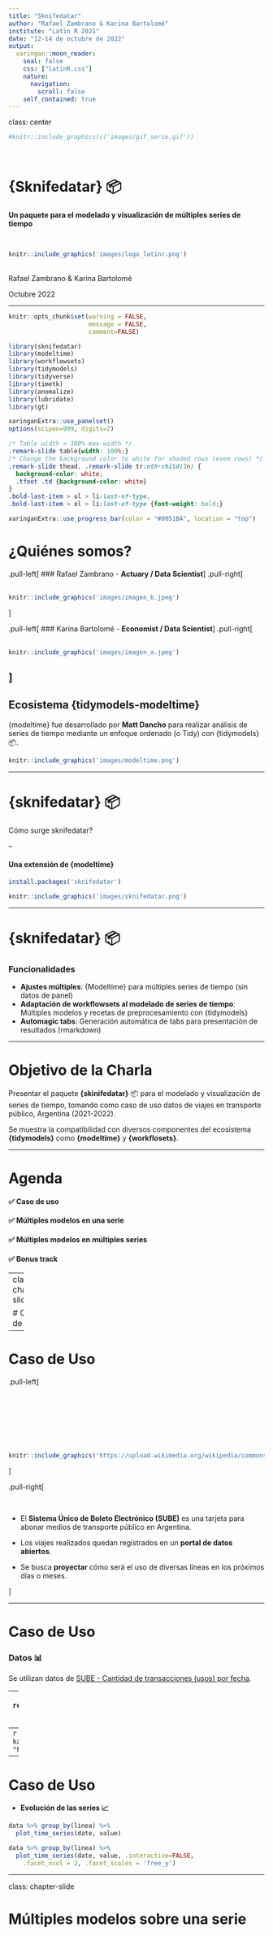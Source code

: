 ```yaml
---
title: "Sknifedatar"
author: "Rafael Zambrano & Karina Bartolomé"
institute: "Latin R 2021"
date: "12-14 de octubre de 2022"
output:
  xaringan::moon_reader:
    seal: false
    css: ["latinR.css"]
    nature:
      navigation: 
        scroll: false
    self_contained: true
---
```


class: center

```r
#knitr::include_graphics(c('images/gif_serie.gif'))
```


<br>



# {Sknifedatar}  📦


**Un paquete para el modelado y visualización de múltiples series de tiempo**

<br>

```r
knitr::include_graphics('images/logo_latinr.png')
```

<br>
Rafael Zambrano & Karina Bartolomé

Octubre 2022

---


```r
knitr::opts_chunk$set(warning = FALSE, 
                      message = FALSE, 
                      comment=FALSE)
```


```r
library(sknifedatar)
library(modeltime)
library(workflowsets)
library(tidymodels)
library(tidyverse)
library(timetk)
library(anomalize) 
library(lubridate)
library(gt)
```


```r
xaringanExtra::use_panelset()
options(scipen=999, digits=2)
```


```css
/* Table width = 100% max-width */
.remark-slide table{width: 100%;}
/* Change the background color to white for shaded rows (even rows) */
.remark-slide thead, .remark-slide tr:nth-child(2n) {
  background-color: white;
  .tfoot .td {background-color: white}
}
.bold-last-item > ul > li:last-of-type,
.bold-last-item > ol > li:last-of-type {font-weight: bold;}
```


```r
xaringanExtra::use_progress_bar(color = "#0051BA", location = "top")
```

# ¿Quiénes somos?

.pull-left[
### Rafael Zambrano
- **Actuary / Data Scientist**
]
.pull-right[
<br>
<br>
```r
knitr::include_graphics('images/imagen_b.jpeg')
```
]

.pull-left[
### Karina Bartolomé
- **Economist / Data Scientist**
]
.pull-right[
<br>
<br>
```r
knitr::include_graphics('images/imagen_a.jpeg')
```
]
---

## Ecosistema {tidymodels-modeltime}

{modeltime} fue desarrollado por **Matt Dancho** para realizar análisis de series de tiempo mediante un enfoque ordenado (o Tidy) con {tidymodels} 📦. 

```r
knitr::include_graphics('images/modeltime.png')
```


---

# {sknifedatar} 📦

Cómo surge sknifedatar?

--

#### Una extensión de **{modeltime}**

```r
install.packages('sknifedatar')
```


```r
knitr::include_graphics('images/sknifedatar.png')
```

---

# {sknifedatar} 📦

### Funcionalidades

- **Ajustes múltiples**: {Modeltime} para múltiples series de tiempo (sin datos de panel)
- **Adaptación de workflowsets al modelado de series de tiempo**: Múltiples modelos y recetas de preprocesamiento con {tidymodels}
- **Automagic tabs**: Generación automática de tabs para presentaciòn de resultados (rmarkdown)

---

# Objetivo de la Charla

Presentar el paquete **{skinifedatar}** 📦 para el modelado y visualización de series de tiempo, tomando como caso de uso datos de viajes en transporte público, Argentina (2021-2022). 

Se muestra la compatibilidad con diversos componentes del ecosistema **{tidymodels}** como **{modeltime}**  y **{workflosets}**.

---

# Agenda

#### ✅ Caso de uso
#### ✅ Múltiples modelos en una serie
#### ✅ Múltiples modelos en múltiples series
#### ✅ Bonus track

---
class: chapter-slide

# Caso de Uso

---

# Caso de Uso

.pull-left[

<br>
<br>
<br>
<br>
<br>
<br>

```r
knitr::include_graphics('https://upload.wikimedia.org/wikipedia/commons/thumb/1/14/SUBE_frente.svg/413px-SUBE_frente.svg.png')
```
]

.pull-right[

<br>


- El **Sistema Único de Boleto Electrónico (SUBE)** es una tarjeta para abonar medios de transporte público en Argentina. 

- Los viajes realizados quedan registrados en un **portal de datos abiertos**. 

- Se busca **proyectar** cómo será el uso de diversas líneas en los próximos días o meses. 


]


---

# Caso de Uso

### Datos 📊

Se utilizan datos de [SUBE - Cantidad de transacciones (usos) por fecha
](https://datos.gob.ar/dataset/transporte-sube---cantidad-transacciones-usos-por-fecha). 

--
```r
data <- read_csv('data/df_sube.csv') %>% 
  rename(date=fecha, value=n)
```
--
```r
data %>% head(4) %>% kableExtra::kable(format = "html")
```

---

# Caso de Uso

* **Evolución de las series 📈**

```r
data %>% group_by(linea) %>%
  plot_time_series(date, value) 
```

```r
data %>% group_by(linea) %>%
  plot_time_series(date, value, .interactive=FALSE,
    .facet_ncol = 2, .facet_scales = 'free_y') 
```


---

class: chapter-slide

# Múltiples modelos sobre una serie

<br> 
<br> 
<br> 
<br> 
<br> 
<br> 
<br> 
<br> 
<br> 
<br> 
<br> 
<br> 
<br> 
<br> 
<br> 
<br> 
<br> 
<br> 
<br> 
<br>
<br>
       
<div:<span style="color:white">        Introducción a modeltime</span>



---


# Múltiples modelos sobre una serie

* **Seleccion de datos**: Se selecciona el departamento **Ferrocarril Roca** 

```r
data_ffcc_roca <- data %>% 
  filter(linea=='FFCC ROCA') %>% 
  select(-linea) %>% ungroup()
```


```r
data_ffcc_roca %>% head(5) %>% kableExtra::kable(format = "html")
```

---

## Múltiples modelos sobre una serie

* **Partición de datos**: Se particiona el dataset en train y test ✂️

```r
splits <- data_ffcc_roca %>%  initial_time_split(prop = 0.9)
```


```r
splits %>% tk_time_series_cv_plan() %>%
  plot_time_series_cv_plan(date, value, .title='Partición temporal') 
```

---

## Múltiples modelos sobre una serie

* **Preprocesamiento / Recetas 🧁**: Se crea una receta de preprocesamiento, incluye la fórmula a estimar y un paso adicional que añade variables en función de la fecha.

```r
receta <- recipe(value ~ date, data = training(splits)) %>%
  
  step_date(date, 
            features = c('week', 'month','year','quarter','semester'))
```


```r
receta %>% prep() %>% juice() %>% head(1) %>% gt()
```


---

## Múltiples modelos sobre una serie

* **Modelos**: Definición y ajuste de modelos sobre train

```r
# Modelo: Auto-ARIMA
m_autoarima <- arima_reg() %>% 
  set_engine('auto_arima') %>%  
  fit(value~date, data=training(splits))
```


```r
# Modelo: regresión lineal
m_reg_lineal <- linear_reg() %>%
  set_engine("lm") %>%
  fit(value ~ as.numeric(date) + 
              factor(month(date, label = TRUE), ordered = FALSE)+
              factor(wday(date, label=TRUE), ordered=FALSE),
      data = training(splits))
```

```r
# Workflow: prophet boosted
m_prophet_boost <- workflow() %>% 
  add_recipe(receta) %>% 
  add_model(prophet_boost(mode='regression') %>%
            set_engine("prophet_xgboost")) %>% 
  fit(data = training(splits))
```

---

## Múltiples modelos sobre una serie

* **Modeltime Table**

El objeto central del ecosistema **{modeltime}** 📦 es el **modeltime_table**, el cual incluye todos los modelos entrenados para realizar comparaciones. 

```r
modelos <- modeltime_table(m_autoarima,
                           m_reg_lineal,
                           m_prophet_boost
                           )
```

```r
#saveRDS(modelos, 'modelos/modelos_ffcc_roca.rds')
modelos <- readRDS('modelos/modelos_ffcc_roca.rds')
```


```r
modelos %>% rmarkdown::paged_table(list(rows.print = 6))
```


---

## Múltiples modelos sobre una serie

* **Métricas en Test**

```r
calibration_table  <- modelos %>% 
  modeltime_calibrate(new_data = testing(splits))
```

--

```r
calibration_table %>% 
  modeltime_accuracy()
```

```r
calibration_table %>% modeltime_accuracy() %>% 
  select(-.type) %>% 
  rmarkdown::paged_table(list(rows.print = 6))
```


---

## Múltiples modelos sobre una serie

* **Métricas en Test**

```r
forecast_series <- calibration_table %>% 
  modeltime_forecast(
    new_data    = testing(splits),
    actual_data = data_ffcc_roca)
```

---

## Múltiples modelos sobre una serie

* **Métricas en Test**

```r
forecast_series %>% plot_modeltime_forecast()
```

```r
forecast_series %>% 
  plot_modeltime_forecast(
    .legend_max_width     = 30, 
    .interactive          = TRUE,
    .conf_interval_alpha  = 0.2
  )
```

---

## Múltiples modelos sobre una serie

* **Refit y pronostico (próximos 2 meses)**

```r
refit_tbl <- calibration_table %>%
  filter(.model_id %in% c(1)) %>% 
  modeltime_refit(data = data_ffcc_roca)
```


```r
forecast_final <- refit_tbl %>% 
  modeltime_forecast(
    actual_data = data_ffcc_roca,
    h='2 months'
  )
```

---
## Múltiples modelos sobre una serie

* **Visualización de la proyección a 2 meses**

```r
forecast_final %>% plot_modeltime_forecast()
```

```r
forecast_final %>% 
  plot_modeltime_forecast(
    .legend_max_width = 30, 
    .interactive      = FALSE,
    .conf_interval_alpha = 0.2
)
```


---



class: chapter-slide

# Múltiples modelos sobre múltiples series



<br> 
<br> 
<br> 
<br> 
<br> 
<br> 
<br> 
<br> 
<br> 
<br> 
<br> 
<br> 
<br> 
<br> 
<br> 
<br> 
<br> 
<br> 
<br> 
<br>
<br>
<br>
<br>

       
<div:<span style="color:white">Introducción a sknifedatar</span>



---

## Múltiples modelos - múltiples series

* **Selección de datos**

```r
nest_data <- data %>% ungroup() %>% nest(nested_column = -linea)
```

```r
reactable::reactable(nest_data, details = function(index) {
  data <- data[data$linea == nest_data$linea[index], c('date','value')] %>% 
    mutate(value = round(value, 2))
  htmltools::div(style = "padding: 10px", reactable::reactable(data, outlined = TRUE))
}, defaultPageSize=4) 
```


---

## Múltiples modelos - múltiples series

* **Modeltime Table Multifit**

```r
receta <- recipe(value ~ date, data = data %>% select(-linea)) %>%
  
  step_date(
    date,
    features = c('week', 'month', 'year', 'quarter', 'semester'))
```



---

## Múltiples modelos - múltiples series

* **Definición de modelos**

```r
# Modelo: tbats
m_tbats <-seasonal_reg() %>% set_engine("tbats")
```

```r
# Modelo stlm_arima
m_seasonal <- seasonal_reg() %>% set_engine("stlm_arima")
```

```r
# Workflow: prophet boosted
m_prophet_boost <- workflow() %>% 
  add_recipe(receta) %>% 
  add_model(
    prophet_boost(mode='regression') %>%
    set_engine("prophet_xgboost")
  )
```


---




## Múltiples modelos - múltiples series

* **Modeltime Table Multifit**

```r
model_table <- modeltime_multifit(serie = nest_data,
                                  .prop = 0.9,
                                  m_tbats,
                                  m_seasonal,
                                  m_prophet_boost
                                  ) 
```

```r
#saveRDS(model_table, 'modelos/model_table.rds')
model_table <- readRDS(here::here("modelos","model_table.rds"))
```

---

## Múltiples modelos - múltiples series

* **Métricas en la partición de evaluación**

```r
model_table$models_accuracy 
```

```r
model_table$models_accuracy %>% 
  rmarkdown::paged_table(list(rows.print = 6))
```

---

## Múltiples modelos - múltiples series

* **Forecast sobre la partición de evaluación**

```r
forecast_series <- modeltime_multiforecast(
  models_table=model_table$table_time, .prop = 0.9
)
```

---

```r
forecast_series %>% select(linea, nested_forecast) %>% 
  unnest(nested_forecast) %>% 
  group_by(linea) %>% 
  plot_modeltime_forecast() 
```


```r
forecast_series %>% 
  select(linea, nested_forecast) %>% 
  unnest(nested_forecast) %>% 
  group_by(linea) %>% 
  plot_modeltime_forecast(
    .legend_max_width = 20,
    .facet_ncol = 2, 
    .line_size = 0.5,
    .interactive = FALSE,
    .facet_scales = 'free_y',
    .title='Proyecciones') +
    theme(legend.direction = 'vertical', legend.position = 'right')
```


---

## Múltiples modelos - múltiples series

* **Selección del mejor modelo para cada serie**

```r
best_models <- modeltime_multibestmodel(
  .table = forecast_series,
  .metric = "mae"
)
```

---

```r
best_models %>% 
  select(linea, nested_forecast) %>% 
  unnest(nested_forecast) %>% 
  group_by(linea) %>% 
  plot_modeltime_forecast() 
```

```r
best_models %>% 
  select(linea, nested_forecast) %>% 
  unnest(nested_forecast) %>% 
  group_by(linea) %>% 
  plot_modeltime_forecast(
    .legend_max_width = 20,
    .interactive = FALSE,
    .facet_scales = 'free_y', 
    .facet_ncol=2
    ) +
  theme(legend.direction = 'vertical', legend.position = 'right')
```

---

## Múltiples modelos - múltiples series

* **Refit y pronostico (próximos 2 meses)**

```r
models_refit <- modeltime_multirefit(best_models)
```


```r
forecast_final <- models_refit %>% 
  modeltime_multiforecast(.h = "2 months")
```


```r
forecast_final %>% 
  select(linea, nested_forecast) %>% 
  unnest(nested_forecast) %>% 
  group_by(linea) %>% 
  plot_modeltime_forecast(.interactive=FALSE)
```

---

## Múltiples modelos - múltiples series

* **Refit y pronostico (próximos 2 meses)**

```r
forecast_final %>% 
  select(linea, nested_forecast) %>% 
  unnest(nested_forecast) %>% 
  group_by(linea) %>% 
  plot_modeltime_forecast(
    .legend_max_width = 20,
    .facet_ncol = 2, 
    .line_size = 0.5,
    .interactive = FALSE,
    .facet_scales = 'free_y',
    .title='Proyecciones'
  ) +
  theme(legend.direction = 'vertical', legend.position = 'right')
```

---

class: chapter-slide

# Bonus track: workflowsets
---

## {Worflowsets} sobre series de tiempo

<br>
<br>

```r
knitr::include_graphics('images/diagrama_wfs.png')
```

---

class: chapter-slide

# Bonus track: automagic tabs

---
# ¿Por qué utilizar tabs? 🤔

Mostrar muchos gráficos  📈 o resultados de modelos 🤖 juntos puede generar confusión. Organizar los resultados en solapas permite centrar la atención en ciertos aspectos y no sobrecargar de información. 

.panelset[
.panel[.panel-name[👋 Hey!]
Esta es la primera tab

🌟 Hacer click en las tabs para consejos no solicitados 🌟 👆

]

.panel[.panel-name[Consejo 1]
```r
knitr::include_graphics('https://media.tenor.com/images/be8a87467b75e9deaa6cfe8ad0b739a0/tenor.gif')
```
]

.panel[.panel-name[Consejo 2]
```r
knitr::include_graphics('https://media.tenor.com/images/6a2cca305dfacae61c5668dd1687ad55/tenor.gif')
```
]

.panel[.panel-name[Consejo 3]
```r
knitr::include_graphics('https://media.tenor.com/images/bfde5ad652b71fc9ded82c6ed760355b/tenor.gif')
```
]
]
---
## ¿Cómo se crean tabs manualmente?

```r
knitr::include_graphics('https://karbartolome-blog.netlify.app/posts/automagictabs/data/tabs.png')
```

---

## Generación automática de tabs 🙌

👉 **Código inline** , utilizando un dataframe anidado, que incluye una variable del resultado a presentar por tab ('.plot'), y una variable agrupadora ('Species')

```r
knitr::include_graphics('images/automagic_tabs_gif.gif')
```

---

## Contactos ✉

Karina Bartolome [![Twitter Badge](https://img.shields.io/badge/-@karbartolome-1ca0f1?style=flat&labelColor=1ca0f1&logo=twitter&logoColor=white&link=https://twitter.com/karbartolome)](https://twitter.com/karbartolome) [![Linkedin Badge](https://img.shields.io/badge/-karina bartolome-blue?style=flat&logo=Linkedin&logoColor=white&link=https://www.linkedin.com/in/karinabartolome/)](https://www.linkedin.com/in/karinabartolome/) [![Github Badge](https://img.shields.io/badge/-karbartolome-black?style=flat&logo=Github&logoColor=white&link=https://github.com/karbartolome)](https://github.com/karbartolome) [![Website Badge](https://img.shields.io/badge/-Personal%20blog-47CCCC?style=flat&logo=Google-Chrome&logoColor=white&link=https://karbartolome-blog.netlify.app/)](https://karbartolome-blog.netlify.app/)



Rafael Zambrano [![Twitter Badge](https://img.shields.io/badge/-@rafa_zamr-1ca0f1?style=flat&labelColor=1ca0f1&logo=twitter&logoColor=white&link=https://twitter.com/rafa_zamr)](https://twitter.com/rafa_zamr) [![Linkedin Badge](https://img.shields.io/badge/-rafael zambrano-blue?style=flat&logo=Linkedin&logoColor=white&link=https://www.linkedin.com/in/rafael-zambrano/)](https://www.linkedin.com/in/rafael-zambrano/) [![Github Badge](https://img.shields.io/badge/-rafzamb-black?style=flat&logo=Github&logoColor=white&link=https://github.com/rafzamb)](https://github.com/rafzamb) [![Website Badge](https://img.shields.io/badge/-Personal%20blog-47CCCC?style=flat&logo=Google-Chrome&logoColor=white&link=https://rafael-zambrano-blog-ds.netlify.app/)](https://rafael-zambrano-blog-ds.netlify.app/)



## {Sknifedatar}  📦

[Gitpage](https://rafzamb.github.io/sknifedatar/)

[Workflowsets sobre múltiples series](https://rafzamb.github.io/sknifedatar/articles/workflowsets_multi_times.html)

[Automagic tabs](https://rafzamb.github.io/sknifedatar/articles/automatic_tabs.html)

---

class: chapter-slide

# Muchas Gracias!!!
